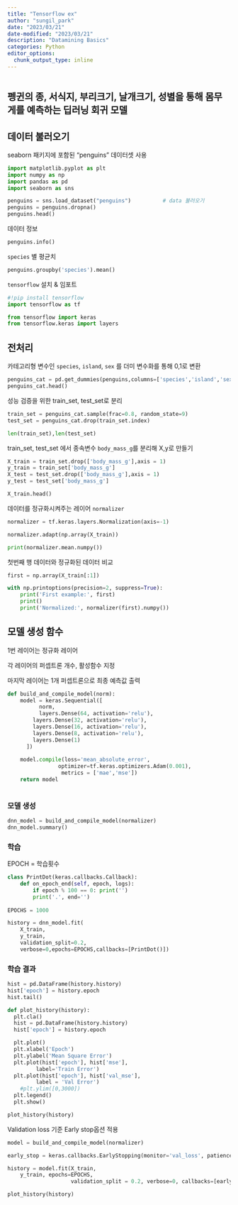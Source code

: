 ```yaml
---
title: "Tensorflow ex"
author: "sungil_park"
date: "2023/03/21"
date-modified: "2023/03/21"
description: "Datamining Basics"
categories: Python
editor_options: 
  chunk_output_type: inline
---
```


```r
```

## 펭귄의 종, 서식지, 부리크기, 날개크기, 성별을 통해 몸무게를 예측하는 딥러닝 회귀 모델

## 데이터 불러오기

seaborn 패키지에 포함된 "penguins" 데이터셋 사용

```python
import matplotlib.pyplot as plt
import numpy as np
import pandas as pd
import seaborn as sns

penguins = sns.load_dataset("penguins")          # data 불러오기
penguins = penguins.dropna()     
penguins.head()
```

데이터 정보

```python
penguins.info()
```

`species` 별 평균치

```python
penguins.groupby('species').mean()
```

`tensorflow` 설치 & 임포트

```python
#!pip install tensorflow
import tensorflow as tf

from tensorflow import keras
from tensorflow.keras import layers
```

## 전처리

카테고리형 변수인 `species`, `island`, `sex` 를 더미 변수화를 통해 0,1로 변환

```python
penguins_cat = pd.get_dummies(penguins,columns=['species','island','sex'])
penguins_cat.head()
```

성능 검증을 위한 train_set, test_set로 분리

```python
train_set = penguins_cat.sample(frac=0.8, random_state=9)
test_set = penguins_cat.drop(train_set.index)

len(train_set),len(test_set)
```
train_set, test_set 에서 종속변수 `body_mass_g`를 분리해 X,y로 만들기
```python
X_train = train_set.drop(['body_mass_g'],axis = 1)
y_train = train_set['body_mass_g']
X_test = test_set.drop(['body_mass_g'],axis = 1)
y_test = test_set['body_mass_g']
```

```python
X_train.head()
```
데이터를 정규화시켜주는 레이어 `normalizer` 
```python
normalizer = tf.keras.layers.Normalization(axis=-1)

normalizer.adapt(np.array(X_train))

print(normalizer.mean.numpy())

```
첫번째 행 데이터와 정규화된 데이터 비교
```python
first = np.array(X_train[:1])

with np.printoptions(precision=2, suppress=True):
    print('First example:', first)
    print()
    print('Normalized:', normalizer(first).numpy())

```
## 모델 생성 함수
1번 레이어는 정규화 레이어

각 레이어의 퍼셉트론 개수, 활성함수 지정

마지막 레이어는 1개 퍼셉트론으로 최종 예측값 출력
```python
def build_and_compile_model(norm):
    model = keras.Sequential([
          norm,
          layers.Dense(64, activation='relu'),
        layers.Dense(32, activation='relu'),
        layers.Dense(16, activation='relu'),
        layers.Dense(8, activation='relu'),
        layers.Dense(1)
      ])
    
    model.compile(loss='mean_absolute_error',
                optimizer=tf.keras.optimizers.Adam(0.001),
                 metrics = ['mae','mse'])
    return model
  

```

### 모델 생성
```python
dnn_model = build_and_compile_model(normalizer)
dnn_model.summary()
```
### 학습
EPOCH = 학습횟수
```python
class PrintDot(keras.callbacks.Callback):
    def on_epoch_end(self, epoch, logs):
        if epoch % 100 == 0: print('')
        print('.', end='')
  
EPOCHS = 1000

history = dnn_model.fit(
    X_train,
    y_train,
    validation_split=0.2,
    verbose=0,epochs=EPOCHS,callbacks=[PrintDot()])
```

### 학습 결과
```python
hist = pd.DataFrame(history.history)
hist['epoch'] = history.epoch
hist.tail()
```

```python
def plot_history(history):
  plt.cla()
  hist = pd.DataFrame(history.history)
  hist['epoch'] = history.epoch

  plt.plot()
  plt.xlabel('Epoch')
  plt.ylabel('Mean Square Error')
  plt.plot(hist['epoch'], hist['mse'],
         label='Train Error')
  plt.plot(hist['epoch'], hist['val_mse'],
         label = 'Val Error')
    #plt.ylim([0,3000])
  plt.legend()
  plt.show()
```

```python
plot_history(history)
```

Validation loss 기준 Early stop옵션 적용 
```python
model = build_and_compile_model(normalizer)

early_stop = keras.callbacks.EarlyStopping(monitor='val_loss', patience=10)

history = model.fit(X_train,
    y_train, epochs=EPOCHS,
                    validation_split = 0.2, verbose=0, callbacks=[early_stop, PrintDot()])

plot_history(history)
```










